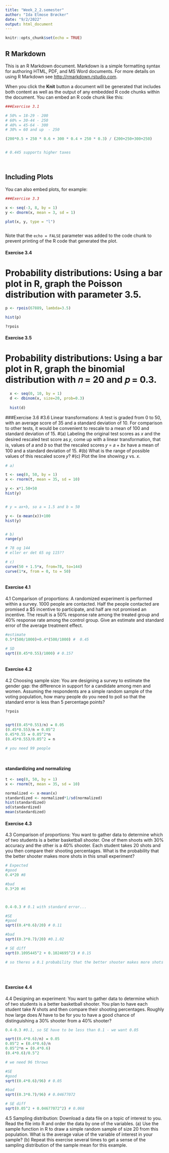 ```yaml
---
title: "Week_2_2.semester"
author: "Ida Elmose Brøcker"
date: "9/2/2022"
output: html_document
---
```


```r
knitr::opts_chunk$set(echo = TRUE)
```

## R Markdown

This is an R Markdown document. Markdown is a simple formatting syntax for authoring HTML, PDF, and MS Word documents. For more details on using R Markdown see <http://rmarkdown.rstudio.com>.

When you click the **Knit** button a document will be generated that includes both content as well as the output of any embedded R code chunks within the document. You can embed an R code chunk like this:

```r

###Exercise 3.1

# 50% = 18-29 - 200
# 60% = 30-44 - 250
# 40% = 45-64 - 300
# 30% = 60 and up  - 250

(200*0.5 + 250 * 0.6 + 300 * 0.4 + 250 * 0.3) / (200+250+300+250)


# 0.445 supports higher taxes 




```

## Including Plots

You can also embed plots, for example:

```r

###Exercise 3.3

x <- seq(-3, 8, by = 1)
y <- dnorm(x, mean = 3, sd = 1)

plot(x, y, type = "l")



```

Note that the `echo = FALSE` parameter was added to the code chunk to prevent printing of the R code that generated the plot.

#### Exercise 3.4
# Probability distributions: Using a bar plot in R, graph the Poisson distribution with parameter 3.5.
```r

p <- rpois(67889, lambda=3.5)

hist(p)

?rpois

```


#### Exercise 3.5
# Probability distributions: Using a bar plot in R, graph the binomial distribution with 𝑛 = 20 and 𝑝 = 0.3.

```r
  x <- seq(0, 10, by = 1)
  d <- dbinom(x, size=20, prob=0.3) 
  
  hist(d)
```


###Exercise 3.6
#3.6 Linear transformations: A test is graded from 0 to 50, with an average score of 35 and a standard deviation of 10. For comparison to other tests, it would be convenient to rescale to a mean of 100 and standard deviation of 15.
#(a) Labeling the original test scores as 𝑥 and the desired rescaled test score as 𝑦, come up with a linear transformation, that is, values of 𝑎 and 𝑏 so that the rescaled scores 𝑦 = 𝑎 + 𝑏𝑥 have a mean of 100 and a standard deviation of 15.
#(b) What is the range of possible values of this rescaled score 𝑦?
#(c) Plot the line showing 𝑦 vs. 𝑥.

```r
# a) 

t <- seq(0, 50, by = 1)
x <- rnorm(t, mean = 35, sd = 10)

y <- x*1.50+50
hist(y)


# y = ax+b, so a = 1.5 and b = 50

y <- (x-mean(x))+100
hist(y)


# b)
range(y)

# 78 og 144
# eller er det 65 og 115??

# c)
curve(50 + 1.5*x, from=78, to=144)
curve(1*x, from = 0, to = 50)



```

#### Exercise 4.1
4.1 Comparison of proportions: A randomized experiment is performed within a survey. 1000 people are contacted. Half the people contacted are promised a $5 incentive to participate, and half are not promised an incentive. The result is a 50% response rate among the treated group and 40% response rate among the control group. Give an estimate and standard error of the average treatment effect.


```r

#estimate
0.5*(500/1000)+0.4*(500/1000) #  0.45

# SD
sqrt((0.45*0.55)/1000) # 0.157



```


#### Exercise 4.2
4.2 Choosing sample size: You are designing a survey to estimate the gender gap: the difference in support for a candidate among men and women. Assuming the respondents are a simple random sample of the voting population, how many people do you need to poll so that the standard error is less than 5 percentage points?

```r
?rpois

  
sqrt((0.45*0.55)/n) = 0.05
(0.45*0.55)/n = 0.05^2
0.45*0.55 = 0.05^2*n
(0.45*0.55)/0.05^2 = n

# you need 99 people




```


#### standardizing and normalizing

```r


t <- seq(0, 50, by = 1)
x <- rnorm(t, mean = 35, sd = 10)

normalized <- x-mean(x)
standardized <- normalized*1/sd(normalized)
hist(standardized)
sd(standardized)
mean(standardized)

```

#### Exercise 4.3
4.3 Comparison of proportions: You want to gather data to determine which of two students is a better basketball shooter. One of them shoots with 30% accuracy and the other is a 40% shooter. Each student takes 20 shots and you then compare their shooting percentages. What is the probability that the better shooter makes more shots in this small experiment?
```r

# Expected
#good
0.4*20 #8

#bad
0.3*20 #6



0.4-0.3 # 0.1 with standard error...

#SE
#good
sqrt((0.4*0.6)/20) # 0.11

#bad
sqrt((0.3*0.7)/20) #0.1.02

# SE diff
sqrt(0.1095445^2 + 0.1024695^2) # 0.15

# so theres a 0.1 probability that the better shooter makes more shots with a standard error of 0.15 - so it's basically equal if you don't have more throws. 


 
```

#### Exercise 4.4 
4.4 Designing an experiment: You want to gather data to determine which of two students is a better basketball shooter. You plan to have each student take 𝑁 shots and then compare their shooting percentages. Roughly how large does 𝑁 have to be for you to have a good chance of distinguishing a 30% shooter from a 40% shooter?
```r

0.4-0.3 #0.1, so SE have to be less than 0.1 - we want 0.05

sqrt((0.4*0.6)/n) = 0.05
0.05^2 = (0.4*0.6)/n
0.05^2*n = (0.4*0.6)
(0.4*0.6)/0.5^2

# we need 96 throws

#SE
#good
sqrt((0.4*0.6)/96) # 0.05

#bad
sqrt((0.3*0.7)/96) # 0.04677072

# SE diff
sqrt(0.05^2 + 0.04677072^2) # 0.068


```
4.5 Sampling distribution: Download a data file on a topic of interest to you. Read the file into R and order the data by one of the variables.
(a) Use the sample function in R to draw a simple random sample of size 20 from this population. What is the average value of the variable of interest in your sample? 
(b) Repeat this exercise several times to get a sense of the sampling distribution of the sample mean for this example.

```r

```

